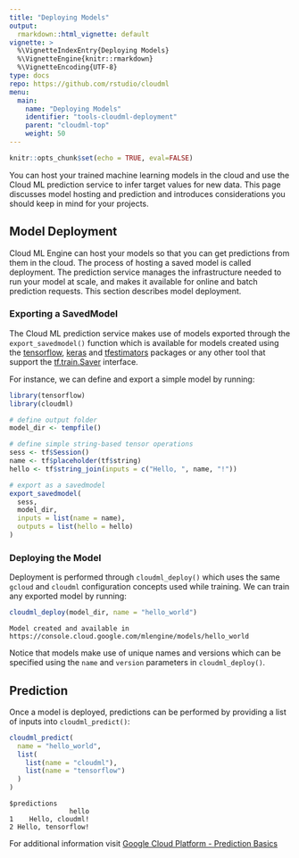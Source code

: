 ```yaml
---
title: "Deploying Models"
output: 
  rmarkdown::html_vignette: default
vignette: >
  %\VignetteIndexEntry{Deploying Models}
  %\VignetteEngine{knitr::rmarkdown}
  %\VignetteEncoding{UTF-8}
type: docs
repo: https://github.com/rstudio/cloudml
menu:
  main:
    name: "Deploying Models"
    identifier: "tools-cloudml-deployment"
    parent: "cloudml-top"
    weight: 50
---
```



```r
knitr::opts_chunk$set(echo = TRUE, eval=FALSE)
```

You can host your trained machine learning models in the cloud and use the Cloud ML prediction service to infer target values for new data. This page discusses model hosting and prediction and introduces considerations you should keep in mind for your projects.

## Model Deployment

Cloud ML Engine can host your models so that you can get predictions from them in the cloud. The process of hosting a saved model is called deployment. The prediction service manages the infrastructure needed to run your model at scale, and makes it available for online and batch prediction requests. This section describes model deployment.

### Exporting a SavedModel

The Cloud ML prediction service makes use of models exported through the
`export_savedmodel()` function which is available for models created using the [tensorflow](https://tensorflow.rstudio.com/tensorflow/), [keras](https://tensorflow.rstudio.com/keras/) and
[tfestimators](https://tensorflow.rstudio.com/tfestimators/) packages or any other tool that support the [tf.train.Saver](https://www.tensorflow.org/api_docs/python/tf/train/Saver) interface.

For instance, we can define and export a simple model by running:

```r
library(tensorflow)
library(cloudml)

# define output folder
model_dir <- tempfile()

# define simple string-based tensor operations
sess <- tf$Session()
name <- tf$placeholder(tf$string)
hello <- tf$string_join(inputs = c("Hello, ", name, "!"))

# export as a savedmodel
export_savedmodel(
  sess,
  model_dir,
  inputs = list(name = name),
  outputs = list(hello = hello)
)
```


### Deploying the Model

Deployment is performed through `cloudml_deploy()` which uses the same `gcloud`
and `cloudml` configuration concepts used while training. We can
train any exported model by running:

```r
cloudml_deploy(model_dir, name = "hello_world")
```
```
Model created and available in https://console.cloud.google.com/mlengine/models/hello_world
```

Notice that models make use of unique names and versions which can be specified
using the `name` and `version` parameters in `cloudml_deploy()`.

## Prediction

Once a model is deployed, predictions can be performed by providing a list of inputs into
`cloudml_predict()`:

```r
cloudml_predict(
  name = "hello_world",
  list(
    list(name = "cloudml"),
    list(name = "tensorflow")
  )
)
```

```
$predictions
               hello
1    Hello, cloudml!
2 Hello, tensorflow!
```

For additional information visit [Google Cloud Platform - Prediction Basics](https://cloud.google.com/ml-engine/docs/prediction-overview)
